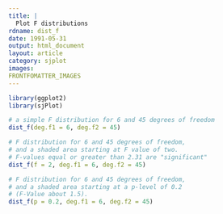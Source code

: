 ```yaml
---
title: |
  Plot F distributions
rdname: dist_f
date: 1991-05-31
output: html_document
layout: article
category: sjplot
images:
FRONTFOMATTER_IMAGES
---
```


```r
library(ggplot2)
library(sjPlot)
```

```r
# a simple F distribution for 6 and 45 degrees of freedom
dist_f(deg.f1 = 6, deg.f2 = 45)

# F distribution for 6 and 45 degrees of freedom,
# and a shaded area starting at F value of two.
# F-values equal or greater than 2.31 are "significant"
dist_f(f = 2, deg.f1 = 6, deg.f2 = 45)

# F distribution for 6 and 45 degrees of freedom,
# and a shaded area starting at a p-level of 0.2
# (F-Value about 1.5).
dist_f(p = 0.2, deg.f1 = 6, deg.f2 = 45)



```